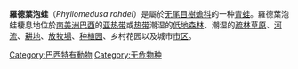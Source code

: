 {{Expand language|1=pt|time=2020-12-27T01:05:38+00:00}}
{{Speciesbox
| name = 羅德葉泡蛙
| image = Perereca-macaco - Phyllomedusa rohdei.jpg
| status = LC | status_system = IUCN3.1
| taxon = Phyllomedusa rohdei
| authority = Mertens, 1926
| synonyms = 
}}
'''羅德葉泡蛙'''（''Phyllomedusa rohdei''）是屬於[[无尾目|无尾目]][[樹蟾科|樹蟾科]]的一种[[青蛙|青蛙]]。羅德葉泡蛙棲息地位於[[南美洲|南美洲]][[巴西|巴西]]的[[亚热带|亚热带]]或[[热带|热带]]潮湿的[[低地|低地]][[森林|森林]]、潮湿的[[疏林草原|疏林草原]]、[[河流|河流]]、[[耕地|耕地]]、[[放牧場|放牧場]]、[[种植园|种植园]]、乡村花园以及城市[[市区|市区]]。
{{Taxonbar|from=Q2700528}}

[[Category:巴西特有動物|Category:巴西特有動物]]
[[Category:无危物种|Category:无危物种]]